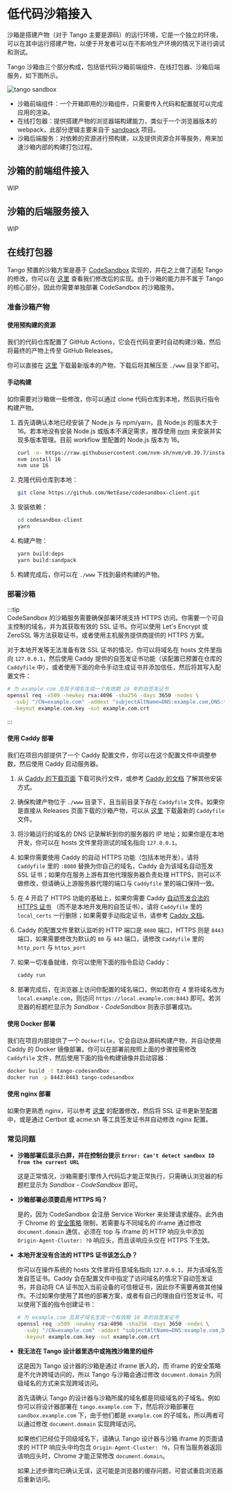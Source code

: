 # 低代码沙箱接入

沙箱是搭建产物（对于 Tango 主要是源码）的运行环境，它是一个独立的环境，可以在其中运行搭建产物，以便于开发者可以在不影响生产环境的情况下进行调试和测试。

Tango 沙箱由三个部分构成，包括低代码沙箱前端组件、在线打包器、沙箱后端服务，如下图所示。

![tango sandbox](https://p5.music.126.net/obj/wonDlsKUwrLClGjCm8Kx/30579143007/ab5d/3611/950e/5ae276b6131a4a479d6fb10e50ebbfcb.png)

- 沙箱前端组件：一个开箱即用的沙箱组件，只需要传入代码和配置就可以完成应用的渲染。
- 在线打包器：提供搭建产物的浏览器端构建能力，类似于一个浏览器版本的 webpack，此部分逻辑主要来自于 [sandpack](https://sandpack.codesandbox.io/) 项目。
- 沙箱后端服务：对依赖的资源进行预构建，以及提供资源合并等服务，用来加速沙箱内部的构建打包过程。

## 沙箱的前端组件接入

WIP


## 沙箱的后端服务接入

WIP


## 在线打包器

Tango 预置的沙箱方案是基于 [CodeSandbox](https://github.com/codesandbox/codesandbox-client) 实现的，并在之上做了适配 Tango 的修改，你可以在 [这里](https://github.com/NetEase/codesandbox-client) 查看我们修改后的实现。由于沙箱的能力并不属于 Tango 的核心部分，因此你需要单独部署 CodeSandbox 的沙箱服务。


### 准备沙箱产物

#### 使用预构建的资源

我们的代码仓库配置了 GitHub Actions，它会在代码变更时自动构建沙箱，然后将最终的产物上传至 GitHub Releases。

你可以直接在 [这里](https://github.com/NetEase/codesandbox-client/releases) 下载最新版本的产物，下载后将其解压至 `./www` 目录下即可。

#### 手动构建

如你需要对沙箱做一些修改，你可以通过 clone 代码仓库到本地，然后执行指令构建产物。

1.  首先请确认本地已经安装了 Node.js 与 npm/yarn，且 Node.js 的版本大于 16。若本地没有安装 Node.js 或版本不满足需求，推荐使用 [nvm](https://github.com/nvm-sh/nvm) 来安装并实现多版本管理。目前 workflow 里配置的 Node.js 版本为 16。

    ```sh
    curl -o- https://raw.githubusercontent.com/nvm-sh/nvm/v0.39.7/install.sh | bash
    nvm install 16
    nvm use 16
    ```

2.  克隆代码仓库到本地：

    ```sh
    git clone https://github.com/NetEase/codesandbox-client.git
    ```

3.  安装依赖：

    ```sh
    cd codesandbox-client
    yarn
    ```

4.  构建产物：

    ```sh
    yarn build:deps
    yarn build:sandpack
    ```

5. 构建完成后，你可以在 `./www` 下找到最终构建的产物。


### 部署沙箱

:::tip  
CodeSandbox 的沙箱服务需要确保部署环境支持 HTTPS 访问。你需要一个可自主控制的域名，并为其获取有效的 SSL 证书。你可以使用 Let's Encrypt 或 ZeroSSL 等方法获取证书，或者使用主机服务提供商提供的 HTTPS 方案。

对于本地开发等无法准备有效 SSL 证书的情况，你可以将域名在 hosts 文件里指向 `127.0.0.1`，然后使用 Caddy 提供的自签发证书功能（该配置已预置在仓库的 `Caddyfile` 中），或者使用下面的命令手动生成证书并添加信任，然后将其写入配置文件：

```sh
# 为 example.com 及其子域名生成一个有效期 10 年的自签发证书
openssl req -x509 -newkey rsa:4096 -sha256 -days 3650 -nodes \
  -subj "/CN=example.com" -addext "subjectAltName=DNS:example.com,DNS:*.example.com" \
  -keyout example.com.key -out example.com.crt
```

:::

#### 使用 Caddy 部署

我们在项目内部提供了一个 Caddy 配置文件，你可以在这个配置文件中调整参数，然后使用 Caddy 启动服务器。

1.  从 [Caddy 的下载页面](https://caddyserver.com/download) 下载可执行文件，或参考 [Caddy 的文档](https://caddyserver.com/docs/install) 了解其他安装方式。

2.  确保构建产物位于 `./www` 目录下，且当前目录下存在 `Caddyfile` 文件。如果你是直接从 Releases 页面下载的沙箱产物，可以从 [这里](https://github.com/NetEase/codesandbox-client/raw/master/Caddyfile) 下载最新的 `Caddyfile` 文件。

3.  将沙箱运行的域名的 DNS 记录解析到你的服务器的 IP 地址；如果你是在本地开发，你可以在 hosts 文件里将测试的域名指向 `127.0.0.1`。

4.  如果你需要使用 Caddy 的自动 HTTPS 功能（包括本地开发），请将 `Caddyfile` 里的 `:8080` 替换为你自己的域名，Caddy 会为该域名自动签发 SSL 证书；如果你在服务上游有其他代理服务器负责处理 HTTPS，则可以不做修改，但请确认上游服务器代理的端口与 `Caddyfile` 里的端口保持一致。

5.  在 4 开启了 HTTPS 功能的基础上，如果你需要 Caddy [自动签发合法的 HTTPS 证书](https://caddyserver.com/docs/automatic-https) （而不是本地开发用的自签证书），请将 `Caddyfile` 里的 `local_certs` 一行删除；如果需要手动指定证书，请参考 [Caddy 文档](https://caddyserver.com/docs/caddyfile/options#tls-options)。

6.  Caddy 的配置文件里默认监听的 HTTP 端口是 `8080` 端口，HTTPS 则是 `8443` 端口，如果需要修改为默认的 `80` 与 `443` 端口，请修改 `Caddyfile` 里的 `http_port` 与 `https_port`

7.  如果一切准备就绪，你可以使用下面的指令启动 Caddy：

    ```sh
    caddy run
    ```

8.  部署完成后，在浏览器上访问你配置的域名端口，例如若你在 4 里将域名改为 `local.example.com`，则访问 `https://local.example.com:8443` 即可。若浏览器的标题栏显示为 _Sandbox - CodeSandbox_ 则表示部署成功。

#### 使用 Docker 部署

我们在项目内部提供了一个 `Dockerfile`，它会自动从源码构建产物，并自动使用 Caddy 的 Docker 镜像部署。你可以在部署前按照上面的步骤按需修改 `Caddyfile` 文件，然后使用下面的指令构建镜像并启动容器：

```sh
docker build -t tango-codesandbox .
docker run -p 8443:8443 tango-codesandbox
```

#### 使用 nginx 部署

如果你更熟悉 nginx，可以参考 [这里](https://github.com/NetEase/tango/issues/84#issuecomment-1878229696) 的配置修改，然后将 SSL 证书更新至配置中，或是通过 Certbot 或 acme.sh 等工具签发证书并自动修改 nginx 配置。


### 常见问题

- **沙箱部署后显示白屏，并在控制台提示 `Error: Can't detect sandbox ID from the current URL`**  

    这是正常情况，沙箱需要引擎传入代码后才能正常执行，只需确认浏览器的标题栏显示为 _Sandbox - CodeSandbox_ 即可。

- **沙箱部署必须要启用 HTTPS 吗？**  

    是的，因为 CodeSandbox 会注册 Service Worker 来处理请求缓存。此外由于 Chrome 的 [安全策略](https://developer.chrome.com/blog/document-domain-setter-deprecation) 限制，若需要与不同域名的 iframe 通过修改 `document.domain` 通信，必须在 top 与 iframe 的 HTTP 响应头中添加 `Origin-Agent-Cluster: ?0` 响应头，而且该响应头仅在 HTTPS 下生效。

- **本地开发没有合法的 HTTPS 证书该怎么办？**

    你可以在操作系统的 hosts 文件里将任意域名指向 `127.0.0.1`，并为该域名签发自签证书。Caddy 会在配置文件中指定了访问域名的情况下自动签发证书，并自动将 CA 证书加入当前设备的可信根证书，因此你不需要再做其他操作。不过如果你使用了其他的部署方案，或者有自己的理由自行签发证书，可以使用下面的指令创建证书：

    ```sh
    # 为 example.com 及其子域名生成一个有效期 10 年的自签发证书
    openssl req -x509 -newkey rsa:4096 -sha256 -days 3650 -nodes \
      -subj "/CN=example.com" -addext "subjectAltName=DNS:example.com,DNS:*.example.com" \
      -keyout example.com.key -out example.com.crt
    ```

- **我无法在 Tango 设计器里选中或拖拽沙箱里的组件**  

    这是因为 Tango 设计器的沙箱是通过 iframe 嵌入的，而 iframe 的安全策略是不允许跨域访问的，所以 Tango 与沙箱会通过修改 `document.domain` 为同级域名的方式来实现跨域访问。

    首先请确认 Tango 的设计器与沙箱所属的域名都是同级域名的子域名。例如你可以将设计器部署在 `tango.example.com` 下，然后将沙箱部署在 `sandbox.example.com` 下，由于他们都是 `example.com` 的子域名，所以两者可以通过修改 `document.domain` 实现跨域访问。
    
    如果他们已经位于同级域名下，请确认 Tango 设计器与沙箱 iframe 的页面请求的 HTTP 响应头中均包含 `Origin-Agent-Cluster: ?0`，只有当服务器返回该响应头时，Chrome 才能正常修改 `document.domain`。

    如果上述步骤均已确认无误，这可能是浏览器的缓存问题，可尝试重启浏览器后重新访问。
